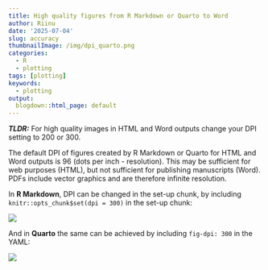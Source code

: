 ```yaml
---
title: High quality figures from R Markdown or Quarto to Word
author: Riinu
date: '2025-07-04'
slug: accuracy
thumbnailImage: /img/dpi_quarto.png
categories: 
  - R
  - plotting
tags: [plotting]
keywords:
  - plotting
output:
  blogdown::html_page: default
---
```


***TLDR:*** For high quality images in HTML and Word outputs change your DPI setting to 200 or 300.


The default DPI of figures created by R Markdown or Quarto for HTML and Word outputs is 96 (dots per inch - resolution). This may be sufficient for web purposes (HTML), but not sufficient for publishing manuscripts (Word). PDFs include vector graphics and are therefore infinite resolution.

In **R Markdown**, DPI can be changed in the set-up chunk, by including `knitr::opts_chunk$set(dpi = 300)` in the set-up chunk:

![](/img/dpi_rmarkdown.png){fig-alt="Changing the DPI of R Markdown by setting dpi=300 in the set-up chunk."}

And in **Quarto** the same can be achieved by including `fig-dpi: 300` in the YAML:

![](/img/dpi_quarto.png){fig-alt="Changing the DPI of Quarto by setting dpi-fig: 300 in the YAML."}


